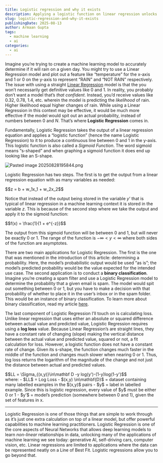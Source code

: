```yaml
---
title: Logistic regression and why it exists
description: Applying a logistic function on linear regression unlocks the rest of Machine Learning
slug: logistic-regression-and-why-it-exists
publishingDate: 2025-08-13
author: Armaan Gupta
tags:
  - machine learning
  - ai
categories:
  - ai
---
```

Imagine you’re trying to create a machine learning model to accurately determine if it will rain on a given day. You might try to use a Linear Regression model and plot out a feature like “temperature” for the x-axis and 1 or 0 on the y-axis to represent “RAIN” and “NOT RAIN” respectively. The issue with using a straight [Linear Regression](https://www.guppy.land/articles/brief-introduction-on-linear-regression) model is that the you won’t necessarily get definitive values like 0 and 1. In reality, you probably don’t want a model that’s *that confident*. Instead, you’d receive values like 0.32, 0.78, 1.4, etc. wherein the model is predicting the *likelihood* of rain. Higher likelihood equal higher changes of rain. While using a Linear Regression in this context may be effective, it would be much more effective if the model would spit out an actual probability, instead of numbers between 0 and $N$. That’s where **Logistic Regression** comes in.

Fundamentally, Logistic Regression takes the output of a linear regression equation and applies a “logistic function” (hence the name Logistic Regression) to it to produce a continuous line between 0 and 1 in the y-axis. This logistic function is also called a *Sigmoid Function*. The word sigmoid means “s-shaped” and when graphing a sigmoid function it does end up looking like an S-shape.

<img src="/images/articles/logistic-regression-and-why-it-exists/Pasted image 20250828195844.png" alt="Pasted image 20250828195844.png" className="w-full h-auto" />

Logistic Regression has two steps. The first is to get the output from a linear regression equation with as many variables as needed:

<div className={"text-center"}>
	$$z = b + w_1x_1 + w_2x_2$$
</div>

Notice that instead of the output being stored in the variable $y’$ that is typical of linear regression in a machine learning context it is stored in the variable $z$. This is because of the second step where we take the output and apply it to the sigmoid function:

<div className={"text-center"}>
	$$f(x) = \frac{1}{1 + e^{-z}}$$
</div>

The output from this sigmoid function will be between 0 and 1, but will never be exactly 0 or 1. The range of the function is $-\infty < y < \infty$ where both sides of the function are asymptotes.

There are two main applications for Logistic Regression. The first is the one that was mentioned in the introduction of this article: determining a probability. Here, the model’s probabilistic output would be used “as is”; the model’s predicted probability would be the value expected for the intended use case. The second application is to conduct a **binary classification**. Imagine you’re creating a spam filter and use a Logistic Regression model to determine the probability that a given email is spam. The model would spit out something between 0 or 1, but you have to make a decision with that probability of whether to place it in the user’s inbox or in the spam folder. This would be an instance of binary classification. To learn more about binary classification, read my article [here](https://gupp.land/articles/how-binary-classification-models-work).

The last component of Logistic Regression I’ll touch on is calculating loss. Unlike linear regression that uses either an absolute or squared difference between actual value and predicted value, Logistic Regression requires using a **log loss** value. Because Linear Regression’s are straight lines, they have a constant rate of changing (slope) making the vertical distance between the actual value and predicted value, squared or not, a fit calculation for loss. However, a logistic function does not have a constant rate of change. Given its s-shape, the function changes much faster in the middle of the function and changes much slower when nearing 0 or 1. Thus, log loss returns the logarithm of the magnitude of the change and not just the distance between actual and predicted values. 

<div className={"text-center"}>
$$LL = \Sigma_{(x,y)}\in\mathbf D -y log(y')-(1-y)log(1-y')$$
</div>
where:
- $LL$ = Log Loss
- $(x,y) \in\mathbf{D}$ = dataset containing many labelled examples in the $(x,y)$ pairs
- $y$ = label in labelled example. Since this is logistic regression, every value of $y$ must be either 0 or 1
- $y’$ = model’s prediction (somewhere between 0 and 1), given the set of features in x.

---

Logistic Regression is one of those things that are simple to work through as it’s just one extra calculation on top of a linear model, but offer powerful capabilities to machine learning practitioners. Logistic Regression is one of the core aspects of Neural Networks that allows deep learning models to learn *non-linear* relationships in data, unlocking many of the applications of machine learning we see today: generative AI, self-driving cars, computer vision, etc. Linear regressions are limited to applications where the data can be represented neatly on a Line of Best Fit. Logistic regressions allow you to go beyond that.